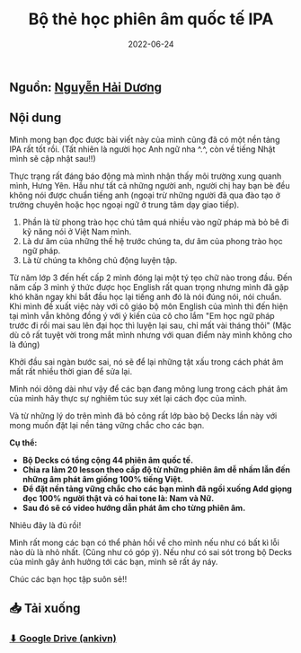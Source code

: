 ﻿---
title: Bộ thẻ học phiên âm quốc tế IPA
slug: bo-the-hoc-phien-am-quoc-te-ipa
date: 2022-06-24
description: Bộ thẻ Anki học phiên âm quốc tế IPA giúp phát âm tiếng Anh chuẩn xác
domain: ankivn.com
category: Tiếng Anh
keywords:
  - ankivn
  - phiên âm
  - IPA
  - pronunciation
tags:
  - deck
  - english
---


<YouTubeEmbed videoId="4LeYLKAidHE" />

<!--truncate-->

## Nguồn: [Nguyễn Hải Dương](https://www.facebook.com/groups/ankivocabulary/posts/1012875469472110/)

## Nội dung

Mình mong bạn đọc được bài viết này của mình cũng đã có một nền tảng IPA rất tốt rồi. (Tất nhiên là người học Anh ngữ nha ^.^, còn về tiếng Nhật mình sẽ cập nhật sau!!)

Thực trạng rất đáng báo động mà mình nhận thấy môi trường xung quanh mình, Hưng Yên. Hầu như tất cả những người anh, người chị hay bạn bè đều không nói được chuẩn tiếng anh (ngoại trừ những người đã qua đào tạo ở trường chuyên hoặc học ngoại ngữ ở trung tâm dạy giao tiếp).

1. Phần là từ phong trào học chú tâm quá nhiều vào ngữ pháp mà bỏ bê đi kỹ năng nói ở Việt Nam mình.
2. Là dư âm của những thế hệ trước chúng ta, dư âm của phong trào học ngữ pháp.
3. Là từ chúng ta không chủ động luyện tập.

Từ năm lớp 3 đến hết cấp 2 mình đóng lại một tý tẹo chữ nào trong đầu. Đến năm cấp 3 mình ý thức được học English rất quan trọng nhưng mình đã gặp khó khăn ngay khi bắt đầu học lại tiếng anh đó là nói đúng nói, nói chuẩn. Khi mình đề xuất việc này với cô giáo bộ môn English của mình thì đến hiện tại mình vẫn không đồng ý với ý kiến của cô cho lắm "Em học ngữ pháp trước đi rồi mai sau lên đại học thì luyện lại sau, chỉ mất vài tháng thôi" (Mặc dù cô rất tuyệt vời trong mắt mình nhưng với quan điểm này mình không cho là đúng)

Khởi đầu sai ngàn bước sai, nó sẽ để lại những tật xấu trong cách phát âm mất rất nhiều thời gian để sửa lại.

Mình nói dông dài như vậy để các bạn đang mông lung trong cách phát âm của mình hãy thực sự nghiêm túc suy xét lại cách đọc của mình.

Và từ những lý do trên mình đã bỏ công rất lớp bào bộ Decks lần này với mong muốn đặt lại nền tảng vững chắc cho các bạn.

**Cụ thể:**

- **Bộ Decks có tổng cộng 44 phiên âm quốc tế.**
- **Chia ra làm 20 lesson theo cấp độ từ những phiên âm dễ nhầm lẫn đến những âm phát âm giống 100% tiếng Việt.**
- **Để đặt nền tảng vững chắc cho các bạn mình đã ngồi xuống Add giọng đọc 100% người thật và có hai tone là: Nam và Nữ.**
- **Sau đó sẽ có video hướng dẫn phát âm cho từng phiên âm.**

Nhiêu đây là đủ rồi!

Mình rất mong các bạn có thể phản hồi về cho mình nếu như có bất kì lỗi nào dù là nhỏ nhất. (Cũng như có góp ý). Nếu như có sai sót trong bộ Decks của mình gây ảnh hưởng tới các bạn, mình sẽ rất áy náy.

Chúc các bạn học tập suôn sẻ!!

## 📥 Tải xuống

### [⬇ Google Drive (ankivn)](https://drive.google.com/file/d/19Vjs9_H1sYeLNpSieX4pt3b_xpCFJHUm/view?usp=sharing)
